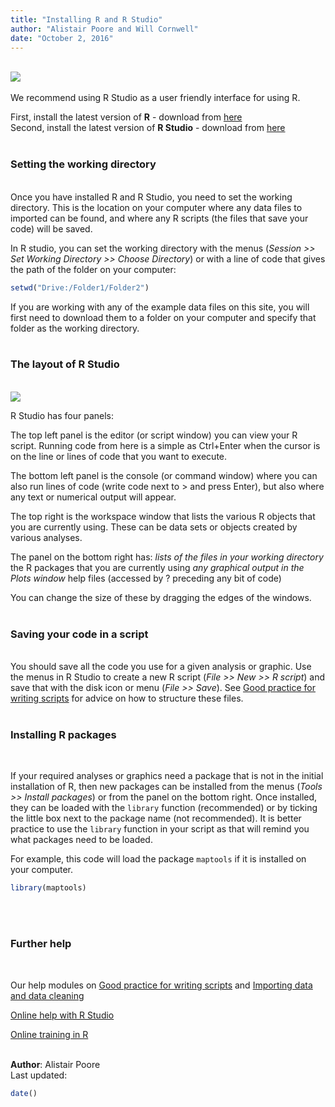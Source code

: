 ```yaml
---
title: "Installing R and R Studio"
author: "Alistair Poore and Will Cornwell"
date: "October 2, 2016"
---
```


<br>
![](Install/blue-125.png)
<br><br>
We recommend using R Studio as a user friendly interface for using R.

First, install the latest version of **R** - download from [here](http://cran.rstudio.com/)<br>
Second, install the latest version of **R Studio** - download from [here](http://www.rstudio.com/products/rstudio/download/)
<br><br>

### Setting the working directory
<br>
Once you have installed R and R Studio, you need to set the working directory. This is the location on your computer where any data files to imported can be found, and where any R scripts (the files that save your code) will be saved. 

In R studio, you can set the working directory with the menus (*Session >> Set Working Directory >> Choose Directory*) or with a line of code that gives the path of the folder on your computer:

```r
setwd("Drive:/Folder1/Folder2")
```

If you are working with any of the example data files on this site, you will first need to download them to a folder on your computer and specify that folder as the working directory.
<br><br>

### The layout of R Studio
<br>
![](Install/Installing_R_and_R_Studio_image.jpg)

R Studio has four panels:

The top left panel is the editor (or script window) you can view your R script. Running code from here is a simple as Ctrl+Enter when the cursor is on the line or lines of code that you want to execute.

The bottom left panel is the console (or command window) where you can also run lines of code (write code next to > and press Enter), but also where any text or numerical output will appear.

The top right is the workspace window that lists the various R objects that you are currently using. These can be data sets or objects created by various analyses.

The panel on the bottom right has:
*lists of the files in your working directory
*the R packages that you are currently using
*any graphical output in the Plots window
*help files (accessed by ? preceding any bit of code)

You can change the size of these by dragging the edges of the windows.
<br><br>

### Saving your code in a script
<br>
You should save all the code you use for a given analysis or graphic. Use the menus in R Studio to create a new R script (*File >> New >> R script*) and save that with the disk icon or menu (*File >> Save*). See [Good practice for writing scripts](http:environmentalcomputing.net/Good-practice-for-writing-scripts/) for advice on how to structure these files.
<br><br>

### Installing R packages
<br>

If your required analyses or graphics need a package that is not in the initial installation of R, then new packages can be installed from the menus (*Tools >> Install packages*) or from the panel on the bottom right. Once installed, they can be loaded with the `library` function (recommended) or by ticking the little box next to the package name (not recommended). It is better practice to use the `library` function in your script as that will remind you what packages need to be loaded.

For example, this code will load the package `maptools` if it is installed on your computer.

```r
library(maptools)
```
<br><br>

### Further help
<br>

Our help modules on [Good practice for writing scripts](http:environmentalcomputing.net/Good-practice-for-writing-scripts/) and [Importing data and data cleaning](http://environmentalcomputing.net/importing-data/)

[Online help with R Studio](https://support.rstudio.com/hc/en-us/sections/200107586-Using-RStudio)

[Online training in R](http://www.rstudio.com/training/online-learning/)
<br><br>

**Author**: Alistair Poore
<br>
Last updated:
```r
date()
```
